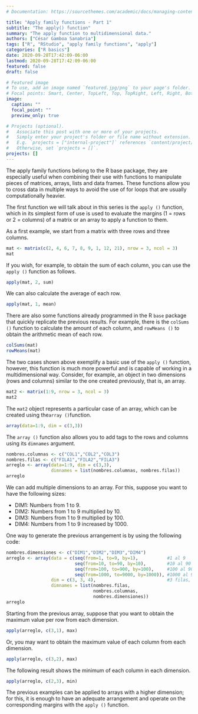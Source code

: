 ```yaml
---
# Documentation: https://sourcethemes.com/academic/docs/managing-content/

title: "Apply family functions - Part 1"
subtitle: "The apply() function"
summary: "The apply function to multidimensional data."
authors: ["César Gamboa Sanabria"]
tags: ["R", "RStudio", "apply family functions", "apply"]
categories: ["R basics"]
date: 2020-09-28T17:42:09-06:00
lastmod: 2020-09-28T17:42:09-06:00
featured: false
draft: false

# Featured image
# To use, add an image named `featured.jpg/png` to your page's folder.
# Focal points: Smart, Center, TopLeft, Top, TopRight, Left, Right, BottomLeft, Bottom, BottomRight.
image:
  caption: ""
  focal_point: ""
  preview_only: true

# Projects (optional).
#   Associate this post with one or more of your projects.
#   Simply enter your project's folder or file name without extension.
#   E.g. `projects = ["internal-project"]` references `content/project/deep-learning/index.md`.
#   Otherwise, set `projects = []`.
projects: []
---
```


The apply family functions belong to the R base package, they are especially useful when combining their use with functions to manipulate pieces of matrices, arrays, lists and data frames. These functions allow you to cross data in multiple ways to avoid the use of for loops that are usually computationally heavier.

The first function we will talk about in this series is the `apply ()` function, which in its simplest form of use is used to evaluate the margins (1 = rows or 2 = columns) of a matrix or an array to apply a function to them.

As a first example, we start from a matrix with three rows and three columns.

```r
mat <- matrix(c(2, 4, 6, 7, 8, 9, 1, 12, 21), nrow = 3, ncol = 3)
mat
```

If you wish, for example, to obtain the sum of each column, you can use the `apply ()` function as follows.

```r
apply(mat, 2, sum)
```

We can also calculate the average of each row.

```r
apply(mat, 1, mean)
```

There are also some functions already programmed in the R `base` package that quickly replicate the previous results. For example, there is the `colSums ()` function to calculate the amount of each column, and `rowMeans ()` to obtain the arithmetic mean of each row.

```r
colSums(mat)
rowMeans(mat)
```

The two cases shown above exemplify a basic use of the `apply ()` function, however, this function is much more powerful and is capable of working in a multidimensional way. Consider, for example, an object in two dimensions (rows and columns) similar to the one created previously, that is, an array.

```r
mat2 <- matrix(1:9, nrow = 3, ncol = 3)
mat2
```

The `mat2` object represents a particular case of an array, which can be created using the` array () `function.

```r
array(data=1:9, dim = c(3,3))
```

The `array ()` function also allows you to add tags to the rows and columns using its `dimnames` argument.

```r
nombres.columnas <- c("COL1","COL2","COL3")
nombres.filas <- c("FILA1","FILA2","FILA3")
arreglo <- array(data=1:9, dim = c(3,3), 
                 dimnames = list(nombres.columnas, nombres.filas))
arreglo
```

We can add multiple dimensions to an array. For this, suppose you want to have the following sizes:

 - DIM1: Numbers from 1 to 9.
 - DIM2: Numbers from 1 to 9 multiplied by 10.
 - DIM3: Numbers from 1 to 9 multiplied by 100.
 - DIM4: Numbers from 1 to 9 increased by 1000.

One way to generate the previous arrangement is by using the following code:

```r
nombres.dimensiones <- c("DIM1","DIM2","DIM3","DIM4")
arreglo <- array(data = c(seq(from=1, to=9, by=1),           #1 al 9
                          seq(from=10, to=90, by=10),        #10 al 90
                          seq(from=100, to=900, by=100),     #100 al 900
                          seq(from=1000, to=9000, by=1000)), #1000 al 9000
                 dim = c(3, 3, 4),                           #3 filas, 3 columnas y 4 dimensiones
                 dimnames = list(nombres.filas,
                                 nombres.columnas,
                                 nombres.dimensiones))
arreglo
```

Starting from the previous array, suppose that you want to obtain the maximum value per row from each dimension.

```r
apply(arreglo, c(3,1), max)
```

Or, you may want to obtain the maximum value of each column from each dimension.

```r
apply(arreglo, c(3,2), max)
```

The following result shows the minimum of each column in each dimension.

```r
apply(arreglo, c(2,3), min)
```

The previous examples can be applied to arrays with a higher dimension; for this, it is enough to have an adequate arrangement and operate on the corresponding margins with the `apply ()` function.
